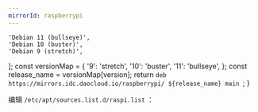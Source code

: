 ```yaml
---
mirrorId: raspberrypi
---
```



    'Debian 11 (bullseye)',
    'Debian 10 (buster)',
    'Debian 9 (stretch)',
];
    const versionMap = {
        '9': 'stretch',
        '10': 'buster',
        '11': 'bullseye',
    };
    const release_name = versionMap[version];
    return `deb https://mirrors.idc.daocloud.io/raspberrypi/ ${release_name} main
`;
}

编辑 `/etc/apt/sources.list.d/raspi.list` ：

<ConfigGenerator 
    promptString="" 
    versionList={osVersion}
    friendlyNameList={versionName}
    configGen={configGen} />
